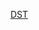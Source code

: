 {{userbox
| border-c = silver
| id       = [[Image:DST begin.svg|100x43px]]
| id-c     = white
| info     = 此用戶所在地區實行'''[[夏時制]]'''。
| info-c   = white
| info-fc  = {{{info-fc|black}}}
| info-s   = {{{info-s|10}}}
}}
<includeonly>[[Category:所在地实行夏时制的维基人|{{PAGENAME}}]]</includeonly>
<noinclude>
[[Category:時間用戶框模板|DST]]
</noinclude>
